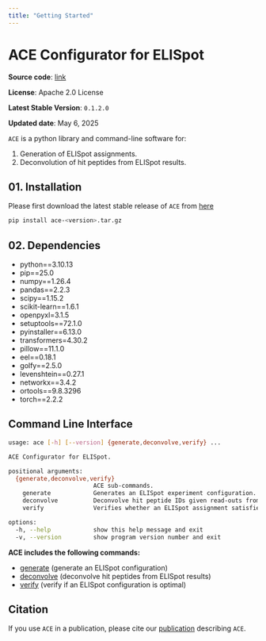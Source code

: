 ```yaml
---
title: "Getting Started"
---
```


# ACE Configurator for ELISpot

**Source code**: [link](https://github.com/pirl-unc/ace)

**License**: Apache 2.0 License

**Latest Stable Version**: `0.1.2.0`

**Updated date**: May 6, 2025

`ACE` is a python library and command-line software for:

1. Generation of ELISpot assignments.
2. Deconvolution of hit peptides from ELISpot results.

## 01. Installation

Please first download the latest stable release of `ACE` from [here](https://github.com/pirl-unc/ace/releases)

```bash
pip install ace-<version>.tar.gz
```

## 02. Dependencies

- python==3.10.13
- pip==25.0
- numpy==1.26.4
- pandas==2.2.3
- scipy==1.15.2
- scikit-learn==1.6.1
- openpyxl=3.1.5
- setuptools==72.1.0
- pyinstaller==6.13.0
- transformers=4.30.2
- pillow==11.1.0
- eel==0.18.1
- golfy==2.5.0
- levenshtein==0.27.1
- networkx==3.4.2
- ortools==9.8.3296
- torch==2.2.2

## **Command Line Interface**

```bash
usage: ace [-h] [--version] {generate,deconvolve,verify} ...

ACE Configurator for ELISpot.

positional arguments:
  {generate,deconvolve,verify}
                        ACE sub-commands.
    generate            Generates an ELISpot experiment configuration.
    deconvolve          Deconvolve hit peptide IDs given read-outs from an ELISpot experiment.
    verify              Verifies whether an ELISpot assignment satisfies all ACE constraints.

options:
  -h, --help            show this help message and exit
  -v, --version         show program version number and exit
```

**ACE includes the following commands:** 

* [generate](generate.qmd) (generate an ELISpot configuration)
* [deconvolve](deconvolve.qmd) (deconvolve hit peptides from ELISpot results)
* [verify](verify.qmd) (verify if an ELISpot configuration is optimal)

## **Citation**

If you use `ACE` in a publication, please cite our
[publication](https://academic.oup.com/bib/article/25/1/bbad495/7510987) describing `ACE`.

